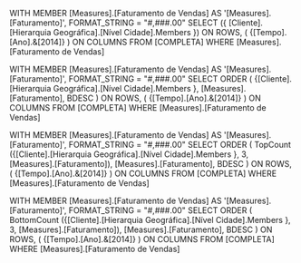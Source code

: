 WITH MEMBER [Measures].[Faturamento de Vendas] AS
	'[Measures].[Faturamento]',
	FORMAT_STRING = "#,###.00"
SELECT
({
	[Cliente].[Hierarquia Geográfica].[Nível Cidade].Members
}) ON ROWS,
(
	{[Tempo].[Ano].&[2014]}
) ON COLUMNS
FROM [COMPLETA]
WHERE [Measures].[Faturamento de Vendas]

WITH MEMBER [Measures].[Faturamento de Vendas] AS
	'[Measures].[Faturamento]',
	FORMAT_STRING = "#,###.00"
SELECT ORDER
(
	{[Cliente].[Hierarquia Geográfica].[Nível Cidade].Members },
	[Measures].[Faturamento], BDESC
) ON ROWS,
(
	{[Tempo].[Ano].&[2014]}
) ON COLUMNS
FROM [COMPLETA]
WHERE [Measures].[Faturamento de Vendas]

WITH MEMBER [Measures].[Faturamento de Vendas] AS
	'[Measures].[Faturamento]',
	FORMAT_STRING = "#,###.00"
SELECT ORDER
(
	TopCount ({[Cliente].[Hierarquia Geográfica].[Nível Cidade].Members }, 3, [Measures].[Faturamento]),
	[Measures].[Faturamento], BDESC
) ON ROWS,
(
	{[Tempo].[Ano].&[2014]}
) ON COLUMNS
FROM [COMPLETA]
WHERE [Measures].[Faturamento de Vendas]

WITH MEMBER [Measures].[Faturamento de Vendas] AS
	'[Measures].[Faturamento]',
	FORMAT_STRING = "#,###.00"
SELECT ORDER
(
	BottomCount ({[Cliente].[Hierarquia Geográfica].[Nível Cidade].Members }, 3, [Measures].[Faturamento]),
	[Measures].[Faturamento], BDESC
) ON ROWS,
(
	{[Tempo].[Ano].&[2014]}
) ON COLUMNS
FROM [COMPLETA]
WHERE [Measures].[Faturamento de Vendas]